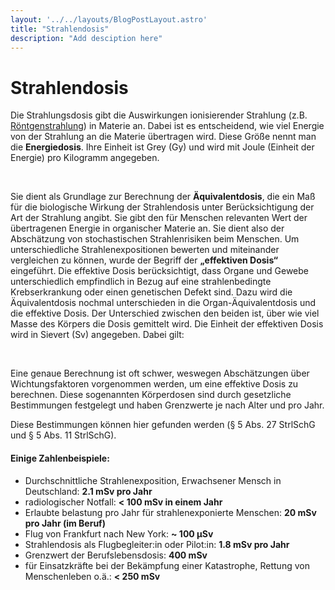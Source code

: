 ```yaml
---
layout: '../../layouts/BlogPostLayout.astro'
title: "Strahlendosis"
description: "Add desciption here"
---
```


# Strahlendosis

Die Strahlungsdosis gibt die Auswirkungen ionisierender Strahlung (z.B. <a href="/keywords/Xrays/">Röntgenstrahlung</a>) in Materie an. Dabei ist es entscheidend, wie viel Energie von der Strahlung an die Materie übertragen wird. Diese Größe nennt man die **Energiedosis**. Ihre Einheit ist Grey (Gy) und wird mit Joule (Einheit der Energie) pro Kilogramm angegeben.

<LaTeX formula="1 \, \text{Gy} = 1 \,\text{J}/\text{kg}" />
&nbsp;

Sie dient als Grundlage zur Berechnung der **Äquivalentdosis**, die ein Maß für die biologische Wirkung der Strahlendosis unter Berücksichtigung der Art der Strahlung angibt. Sie gibt den für Menschen relevanten Wert der übertragenen Energie in organischer Materie an. Sie dient also der Abschätzung von stochastischen Strahlenrisiken beim Menschen. Um unterschiedliche Strahlenexpositionen bewerten und miteinander vergleichen zu können, wurde der Begriff der **„effektiven Dosis“** eingeführt. Die effektive Dosis berücksichtigt, dass Organe und Gewebe unterschiedlich empfindlich in Bezug auf eine strahlenbedingte Krebserkrankung oder einen genetischen Defekt sind.
Dazu wird die Äquivalentdosis nochmal unterschieden in die Organ-Äquivalentdosis  und die effektive Dosis. Der Unterschied zwischen den beiden ist, über wie viel Masse des Körpers die Dosis gemittelt wird. Die Einheit der effektiven Dosis wird in Sievert (Sv) angegeben. Dabei gilt:

<LaTeX formula="1 \text{Sv} = 1 \text{Gy}" />
&nbsp;

Eine genaue Berechnung ist oft schwer, weswegen Abschätzungen über Wichtungsfaktoren vorgenommen werden, um eine effektive Dosis zu berechnen. Diese sogenannten Körperdosen sind durch gesetzliche Bestimmungen festgelegt und haben Grenzwerte je nach Alter und pro Jahr. 

Diese Bestimmungen können hier gefunden werden (§ 5 Abs. 27 StrlSchG und § 5 Abs. 11 StrlSchG).
&nbsp;

#### Einige Zahlenbeispiele:
* Durchschnittliche Strahlenexposition, Erwachsener Mensch in Deutschland: **2.1 mSv pro Jahr**
* radiologischer Notfall: **< 100 mSv in einem Jahr**
* Erlaubte belastung pro Jahr für strahlenexponierte Menschen: **20 mSv pro Jahr (im Beruf)**
* Flug von Frankfurt nach New York: **~ 100 µSv**
* Strahlendosis als Flugbegleiter:in oder Pilot:in: **1.8 mSv pro Jahr**
* Grenzwert der Berufslebensdosis: **400 mSv**
* für Einsatzkräfte bei der Bekämpfung einer Katastrophe, Rettung von Menschenleben o.ä.: **< 250 mSv**
 
